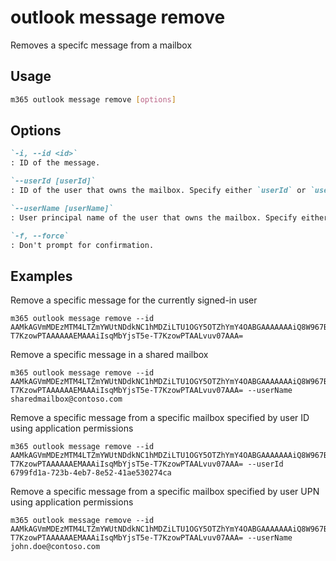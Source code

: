 
# outlook message remove

Removes a specifc message from a mailbox

## Usage

```sh
m365 outlook message remove [options]
```

## Options

```md definition-list
`-i, --id <id>`
: ID of the message.

`--userId [userId]`
: ID of the user that owns the mailbox. Specify either `userId` or `userName`, but not both. This option is required when using application permissions.

`--userName [userName]`
: User principal name of the user that owns the mailbox. Specify either `userId` or `userName`, but not both. This option is required when using application permissions.

`-f, --force`
: Don't prompt for confirmation.
```

<Global />

## Examples

Remove a specific message for the currently signed-in user

```
m365 outlook message remove --id AAMkAGVmMDEzMTM4LTZmYWUtNDdkNC1hMDZiLTU1OGY5OTZhYmY4OABGAAAAAAAiQ8W967B7TKBjgx9rVEURBwAiIsqMbYjsT5e-T7KzowPTAAAAAAEMAAAiIsqMbYjsT5e-T7KzowPTAALvuv07AAA=
```

Remove a specific message in a shared mailbox

```
m365 outlook message remove --id AAMkAGVmMDEzMTM4LTZmYWUtNDdkNC1hMDZiLTU1OGY5OTZhYmY4OABGAAAAAAAiQ8W967B7TKBjgx9rVEURBwAiIsqMbYjsT5e-T7KzowPTAAAAAAEMAAAiIsqMbYjsT5e-T7KzowPTAALvuv07AAA= --userName sharedmailbox@contoso.com
```

Remove a specific message from a specific mailbox specified by user ID using application permissions

```
m365 outlook message remove --id AAMkAGVmMDEzMTM4LTZmYWUtNDdkNC1hMDZiLTU1OGY5OTZhYmY4OABGAAAAAAAiQ8W967B7TKBjgx9rVEURBwAiIsqMbYjsT5e-T7KzowPTAAAAAAEMAAAiIsqMbYjsT5e-T7KzowPTAALvuv07AAA= --userId 6799fd1a-723b-4eb7-8e52-41ae530274ca
```

Remove a specific message from a specific mailbox specified by user UPN using application permissions

```
m365 outlook message remove --id AAMkAGVmMDEzMTM4LTZmYWUtNDdkNC1hMDZiLTU1OGY5OTZhYmY4OABGAAAAAAAiQ8W967B7TKBjgx9rVEURBwAiIsqMbYjsT5e-T7KzowPTAAAAAAEMAAAiIsqMbYjsT5e-T7KzowPTAALvuv07AAA= --userName john.doe@contoso.com
```